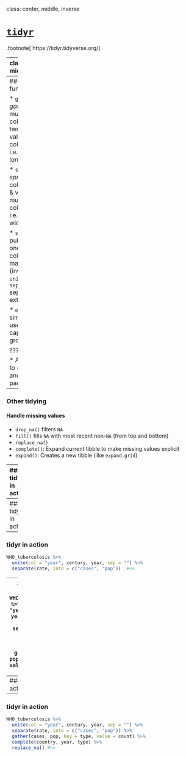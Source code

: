 class: center, middle, inverse

# [`tidyr`](https://tidyr.tidyverse.org/)

.footnote[
https://tidyr.tidyverse.org/
]


---
class: center, middle

> The goal of `tidyr` is to help you create **tidy data**.

.footnote[
https://tidyr.tidyverse.org/
]



---
### Key tidyr functions

* `gather()`: *gathers* multiple columns into two key-value columns
  - i.e. wide to long format

* `spread()`: *spreads* two columns (key & value) into multiple columns
  - i.e. long to wide format

* `separate()`: pulls apart one `character` column into many (inverse of `unite()`)
  - `separate_rows` separate into extra rows
  
* `extract()`: similar, but uses regex to capture groups


???

* Alternative to `reshape` and `reshape2` packages.



---
### Other tidying
#### Handle missing values
* `drop_na()`  filters `NA`
* `fill()`  fills `NA` with most recent non-`NA` (from top and bottom)
* `replace_na()`
* `complete()`: Expand current tibble to make missing values explicit
* `expand()`: Creates a new tibble (like `expand.grid`)


---
### tidyr in action
```r
WHO_tuberculosis <- table5[-6, ]
WHO_tuberculosis #<<
```

.footnote[
http://www.who.int/tb/country/data/download/en/
`tidyr::table5`
]

---
### tidyr in action
```r
WHO_tuberculosis %>% 
  unite(col = "year", century, year, sep = "")   #<<
```

---
### tidyr in action
```r
WHO_tuberculosis %>% 
  unite(col = "year", century, year, sep = "") %>% 
  separate(rate, into = c("cases", "pop"))  #<<
```

---
### tidyr in action
```r
WHO_tuberculosis %>% 
  unite(col = "year", century, year, sep = "") %>% 
  separate(rate, into = c("cases", "pop")) %>% 
  gather(cases, pop, key = type, value = count) #<<
```

---
### tidyr in action
```r
WHO_tuberculosis %>% 
  unite(col = "year", century, year, sep = "") %>% 
  separate(rate, into = c("cases", "pop")) %>% 
  gather(cases, pop, key = type, value = count) %>% 
  complete(country, year, type) #<<
```

---
### tidyr in action
```r
WHO_tuberculosis %>% 
  unite(col = "year", century, year, sep = "") %>% 
  separate(rate, into = c("cases", "pop")) %>% 
  gather(cases, pop, key = type, value = count) %>% 
  complete(country, year, type) %>% 
  replace_na() #<<
```











